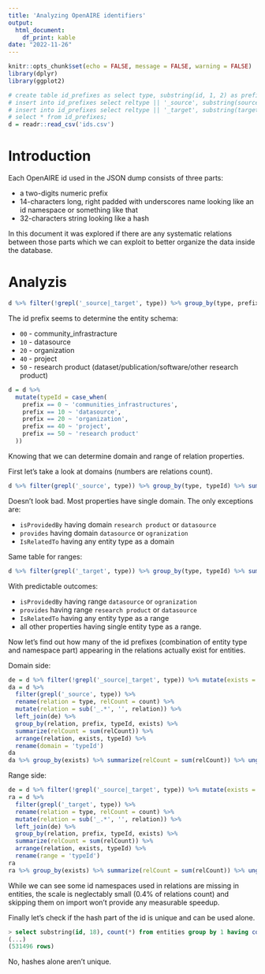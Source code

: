 ```yaml
---
title: 'Analyzing OpenAIRE identifiers'
output: 
  html_document: 
    df_print: kable
date: "2022-11-26"
---
```


```r
knitr::opts_chunk$set(echo = FALSE, message = FALSE, warning = FALSE)
library(dplyr)
library(ggplot2)
```

```r
# create table id_prefixes as select type, substring(id, 1, 2) as prefix, substring(id, 4, 12) as schema, count(*) from entities group by 1, 2, 3;
# insert into id_prefixes select reltype || '_source', substring(sourceid, 1, 2) as prefix, substring(sourceid, 4, 12) as schema, count(*) from relations group by 1, 2, 3;
# insert into id_prefixes select reltype || '_target', substring(targetid, 1, 2) as prefix, substring(targetid, 4, 12) as schema, count(*) from relations group by 1, 2, 3;
# select * from id_prefixes;
d = readr::read_csv('ids.csv')
```

# Introduction

Each OpenAIRE id used in the JSON dump consists of three parts:

* a two-digits numeric prefix
* 14-characters long, right padded with underscores name looking like an id namespace or something like that
* 32-characters string looking like a hash

In this document it was explored if there are any systematic relations between those parts which we can exploit to better organize the data inside the database.

# Analyzis

```r
d %>% filter(!grepl('_source|_target', type)) %>% group_by(type, prefix) %>% summarize(n = n()) %>% tidyr::pivot_wider('type', names_from = 'prefix', values_from = 'n')
```

The id prefix seems to determine the entity schema:

* `00` - community_infrastracture
* `10` - datasource
* `20` - organization
* `40` - project
* `50` - research product (dataset/publication/software/other research product)

```r
d = d %>%
  mutate(typeId = case_when(
    prefix == 0 ~ 'communities_infrastructures',
    prefix == 10 ~ 'datasource',
    prefix == 20 ~ 'organization',
    prefix == 40 ~ 'project',
    prefix == 50 ~ 'research product'
  ))
```

Knowing that we can determine domain and range of relation properties.

First let's take a look at domains (numbers are relations count).

```r
d %>% filter(grepl('_source', type)) %>% group_by(type, typeId) %>% summarize(n = sum(count)) %>% tidyr::pivot_wider('type', names_from = 'typeId', values_from = 'n') %>% arrange(type)
```

Doesn't look bad. Most properties have single domain. The only exceptions are:

* `isProvidedBy` having domain `research product` or `datasource`
* `provides` having domain `datasource` or `ogranization`
* `IsRelatedTo` having any entity type as a domain

Same table for ranges:

```r
d %>% filter(grepl('_target', type)) %>% group_by(type, typeId) %>% summarize(n = sum(count)) %>% tidyr::pivot_wider('type', names_from = 'typeId', values_from = 'n') %>% arrange(type)
```

With predictable outcomes:

* `isProvidedBy` having range `datasource` or `ogranization`
* `provides` having range `research product` or `datasource`
* `IsRelatedTo` having any entity type as a range
* all other properties having single entity type as a range.

Now let's find out how many of the id prefixes (combination of entity type and namespace part) appearing in the relations actually exist for entities.

Domain side:

```r
de = d %>% filter(!grepl('_source|_target', type)) %>% mutate(exists = TRUE) %>% select(-count)
da = d %>% 
  filter(grepl('_source', type)) %>%
  rename(relation = type, relCount = count) %>%
  mutate(relation = sub('_.*', '', relation)) %>%
  left_join(de) %>%
  group_by(relation, prefix, typeId, exists) %>%
  summarize(relCount = sum(relCount)) %>%
  arrange(relation, exists, typeId) %>%
  rename(domain = 'typeId')
da
da %>% group_by(exists) %>% summarize(relCount = sum(relCount)) %>% ungroup() %>% mutate(percentage = round(100 * relCount / sum(relCount), 1))
```

Range side:

```r
de = d %>% filter(!grepl('_source|_target', type)) %>% mutate(exists = TRUE) %>% select(-count)
ra = d %>% 
  filter(grepl('_target', type)) %>%
  rename(relation = type, relCount = count) %>%
  mutate(relation = sub('_.*', '', relation)) %>%
  left_join(de) %>%
  group_by(relation, prefix, typeId, exists) %>%
  summarize(relCount = sum(relCount)) %>%
  arrange(relation, exists, typeId) %>%
  rename(range = 'typeId')
ra
ra %>% group_by(exists) %>% summarize(relCount = sum(relCount)) %>% ungroup() %>% mutate(percentage = round(100 * relCount / sum(relCount), 1))
```

While we can see some id namespaces used in relations are missing in entities, the scale is neglectably small (0.4% of relations count) and skipping them on import won't provide any measurable speedup.

Finally let's check if the hash part of the id is unique and can be used alone.

```sql
> select substring(id, 18), count(*) from entities group by 1 having count(*) > 1;
(...)
(531496 rows)
```

No, hashes alone aren't unique.